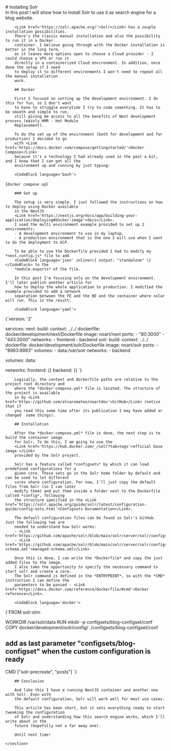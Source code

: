 <div>
    <section id='post-intro'>
        # Installing Solr
        <PublishDate year={2024} month={10} day={19}/>
        <Tags list={['development', 'solr', 'search']}/>
        <Summary>
            In this post I will show how to install 
            <Link href='https://solr.apache.org/'>Solr</Link> to use it as search engine for a blog
            website.
        </Summary>
        <ContentTable/>
    </section>
    <section id='post-content'>

        <Link href='https://solr.apache.org/'>Solr</Link> has a couple installation possibilities. 
        There's the classic manual installation and also the possibility to run it in a Docker 
        container. I believe going through with the Docker installation is better in the long term, 
        as it leaves more options open to choose a Cloud provider - I could choose a VPS or run it 
        directly in a containerized Cloud environment. In addition, once done the setup if I need 
        to deploy it to different environments I won't need to repeat all the manual installation 
        work.

        ## Docker

        First I focused on setting up the development environment. I do this for fun, so I don't want 
        to have to struggle everytime I try to code something. It has to be smooth and simple to run, 
        still giving me access to all the benefits of Next development process (mainly HMR - Hot Module 
        Replacement).

        To do the set up of the environment (both for development and for production) I decided to go 
        with <Link href='https://docs.docker.com/compose/gettingstarted/'>Docker Compose</Link> 
        because it's a technology I had already used in the past a bit, and I know that I can get all the 
        environment up and running by just typing:

        <CodeBlock language='bash'>
{`docker compose up`}
        </CodeBlock>

        ### Set up

        The setup is very simple. I just followed the instructions on how to deploy using Docker available 
        in the NextJS 
        <Link href='https://nextjs.org/docs/app/building-your-application/deploying#docker-image'>docs</Link>. 
        I used the multi environment example provided to set up 2 environments:
        - A development environment to use in my laptop.
        - A production environment that is the one I will use when I want to do the deployment to GCP.

        To be able to use the Dockerfile provided I had to modify my *next.config.js* file to add 
        <CodeBlock language='json' inline>\{ output: "standalone" \}</CodeBlock> to the 
        *module.exports* of the file.

        In this post I'm focusing only on the development environment. I'll later publish another article for 
        how to deploy the whole application to production. I modified the example provided to add a network 
        separation between the FE and the BE and the container where solar will run. This is the result:

        <CodeBlock language='yaml'>
{`version: '2'

services:
    next:
        build:
            context: ../../
            dockerfile: docker/development/next/Dockerfile
        image: noart/next
        ports:
            - "80:3000"
            - "443:3000"
        networks:
            - frontend
            - backend
    solr:
        build:
            context: ../../
            dockerfile: docker/development/solr/Dockerfile
        image: noart/solr
        ports:
            - "8983:8983"
        volumes:
            - data:/var/solr
        networks:
            - backend

volumes:
    data:

networks:
    frontend: {}
    backend: {}
`}
        </CodeBlock>

        Logically, the context and dockerfile paths are relative to the project root directory and 
        where the *docker-compose.yml* file is located. The structure of the project is available 
        in my <Link href='https://github.com/alvaromateo/noartdev'>GitHub</Link> (notice that if 
        you read this some time after its publication I may have added or changed  some things).

        ## Installation

        After the *docker-compose.yml* file is done, the next step is to build the container image 
        for Solr. To do this, I am going to use the 
        <Link href='https://hub.docker.com/_/solr?tab=tags'>official base image </Link> 
        provided by the Solr project.

        Solr has a feature called *configsets* by which it can load predefined configurations for a 
        given core. These sets go in the Solr home folder by default and can be used to let different 
        cores share configuration. For now, I'll just copy the default files from Solr (so I can later 
        modify them) and put them inside a folder next to the Dockerfile called *config*, following 
        the structure specified in the <Link href='https://solr.apache.org/guide/solr/latest/configuration-guide/config-sets.html'>Configsets Documentation</Link>.

        The default configuration files can be found in Solr's GitHub. Just the following two are 
        needed to understand how Solr works:
        - <Link href='https://github.com/apache/solr/blob/main/solr/server/solr/configsets/_default/conf/solrconfig.xml'>solrconfig.xml</Link>
        - <Link href='https://github.com/apache/solr/blob/main/solr/server/solr/configsets/_default/conf/managed-schema.xml'>managed-schema.xml</Link>

        Once this is done, I can write the *Dockerfile* and copy the just added files to the image. 
        I also take the opportunity to specify the necessary command to start solr and create a core.
        The Solr command is defined in the *ENTRYPOINT*, so with the *CMD* instruction I can define the 
        parameters to be passed - <Link href='https://docs.docker.com/reference/dockerfile/#cmd'>Docker reference</Link>.

        <CodeBlock language='docker'>
{`FROM solr:slim

WORKDIR /var/solr/data
RUN mkdir -p configsets/blog-configset/conf
COPY docker/development/solr/config/ ./configsets/blog-configset/conf

# add as last parameter "configsets/blog-configset" when the custom configuration is ready
CMD ["solr-precreate", "posts"]
`}
        </CodeBlock>

        ## Conclusion

        And like this I have a running NextJS container and another one with Solr. Even with 
        the default configuration, Solr will work well for most use cases.

        This article has been short, but it sets everything ready to start tweaking the configuration 
        of Solr and understanding how this search engine works, which I'll write about in the 
        future (hopefully not a far away one).

        Until next time!

    </section>
</div>